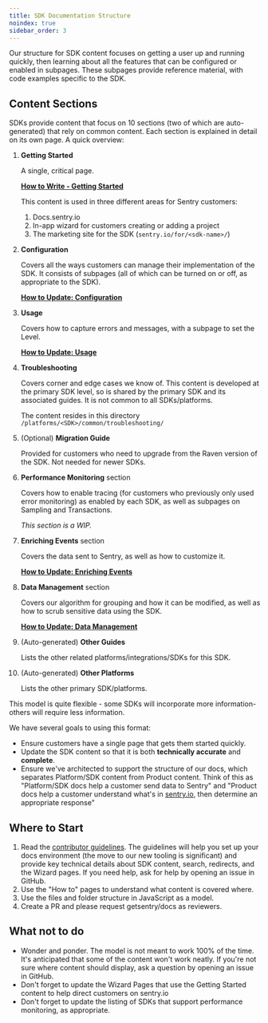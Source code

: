 ```yaml
---
title: SDK Documentation Structure
noindex: true
sidebar_order: 3
---
```


Our structure for SDK content focuses on getting a user up and running quickly, then learning about all the features that can be configured or enabled in subpages. These subpages provide reference material, with code examples specific to the SDK.

## Content Sections

SDKs provide content that focus on 10 sections (two of which are auto-generated) that rely on common content. Each section is explained in detail on its own page. A quick overview:

1. **Getting Started**

    A single, critical page.

    **[How to Write - Getting Started](/contributing/approach/write-getting-started)**

    This content is used in three different areas for Sentry customers:

    1. Docs.sentry.io
    2. In-app wizard for customers creating or adding a project
    3. The marketing site for the SDK (`sentry.io/for/<sdk-name>/`)


2. **Configuration**

    Covers all the ways customers can manage their implementation of the SDK. It consists of subpages (all of which can be turned on or off, as appropriate to the SDK).

    **[How to Update: Configuration](/contributing/approach/write-configuration)**

3. **Usage**

    Covers how to capture errors and messages, with a subpage to set the Level.

    **[How to Update: Usage](/contributing/approach/write-usage)**

4. **Troubleshooting**

    Covers corner and edge cases we know of. This content is developed at the primary SDK level, so is shared by the primary SDK and its associated guides. It is not common to all SDKs/platforms.

    The content resides in this directory `/platforms/<SDK>/common/troubleshooting/`

5. (Optional) **Migration Guide**

    Provided for customers who need to upgrade from the Raven version of the SDK. Not needed for newer SDKs.

6. **Performance Monitoring** section

    Covers how to enable tracing (for customers who previously only used error monitoring) as enabled by each SDK, as well as subpages on Sampling and Transactions.

    *This section is a WIP.*

7. **Enriching Events** section

    Covers the data sent to Sentry, as well as how to customize it.

    **[How to Update: Enriching Events](/contributing/approach/write-enriching-events)**

8. **Data Management** section

    Covers our algorithm for grouping and how it can be modified, as well as how to scrub sensitive data using the SDK.

    **[How to Update: Data Management](/contributing/approach/write-data-management)**

9. (Auto-generated) **Other Guides**

    Lists the other related platforms/integrations/SDKs for this SDK.

10. (Auto-generated) **Other Platforms**

    Lists the other primary SDK/platforms.

This model is quite flexible - some SDKs will incorporate more information- others will require less information.

We have several goals to using this format:

- Ensure customers have a single page that gets them started quickly.
- Update the SDK content so that it is both **technically accurate** and **complete**.
- Ensure we've architected to support the structure of our docs, which separates Platform/SDK content from Product content. Think of this as "Platform/SDK docs help a customer send data to Sentry" and "Product docs help a customer understand what's in [sentry.io](http://sentry.io), then determine an appropriate response"

## Where to Start

1. Read the [contributor guidelines](https://docs.sentry.io/contributing/). The guidelines will help you set up your docs environment (the move to our new tooling is significant) and provide key technical details about SDK content, search, redirects, and the Wizard pages. If you need help, ask for help by opening an issue in GitHub.
2. Use the "How to" pages to understand what content is covered where.
3. Use the files and folder structure in JavaScript as a model.
4. Create a PR and please request getsentry/docs as reviewers.

## What not to do

- Wonder and ponder. The model is not meant to work 100% of the time. It's anticipated that some of the content won't work neatly. If you're not sure where content should display, ask a question by opening an issue in GitHub.
- Don't forget to update the Wizard Pages that use the Getting Started content to help direct customers on sentry.io
- Don't forget to update the listing of SDKs that support performance monitoring, as appropriate.

<PageGrid />
